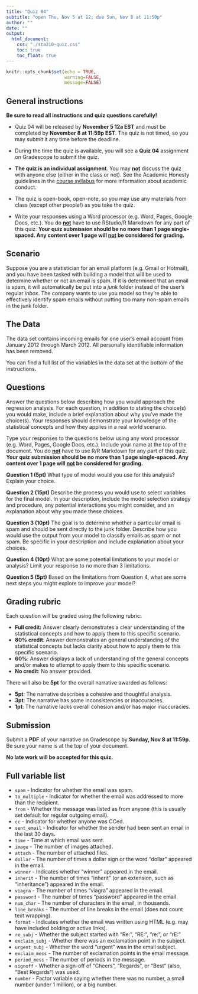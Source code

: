 ```yaml
---
title: "Quiz 04"
subtitle: "open Thu, Nov 5 at 12; due Sun, Nov 8 at 11:59p"
author: ""
date: ""
output: 
  html_document:
    css: "./sta210-quiz.css"
    toc: true
    toc_float: true
---
```


```r
knitr::opts_chunk$set(echo = TRUE,
                      warning=FALSE,
                      message=FALSE)
```


## General instructions

**Be sure to read all instructions and quiz questions carefully!**

- Quiz 04 will be released by **November 5 12a EST** and must be completed by **November 8 at 11:59p EST**. The quiz is not timed, so you may submit it any time before the deadline.

- During the time the quiz is available, you will see a **Quiz 04** assignment on Gradescope to submit the quiz.

- **The quiz is an individual assignment**. You may **<u>not</u>** discuss the quiz with anyone else (either in the class or not). See the Academic Honesty guidelines in the [course syllabus](https://sta210-fa20.netlify.app/syllabus/#course-community) for more information about academic conduct.

- The quiz is open-book, open-note, so you may use any materials from class (except other people!) as you take the quiz. 

- Write your responses using a Word processor (e.g.  Word, Pages, Google Docs, etc.). You do **<u>not</u>** have to use RStudio/R Markdown for any part of this quiz. **Your quiz submission should be no more than 1 page single-spaced. Any content over 1 page will <u>not</u> be considered for grading.** 


## Scenario  

Suppose you are a statistician for an email platform (e.g. Gmail or Hotmail), and you have been tasked with building a model that will be used to determine whether or not an email is spam. If it is determined that an email is spam, it will automatically be put into a *junk* folder instead of the user's regular *inbox*. The company wants to use you model so they're able to effectively identify spam emails without putting too many non-spam emails in the junk folder.

## The Data

The data set contains incoming emails for one user's email account from January 2012 through March 2012. All personally identifiable information has been removed. 

You can find a full list of the variables in the data set at the bottom of the instructions. 

## Questions 

Answer the questions below describing how you would approach the regression analysis. For each question, in addition to stating the choice(s) you would make, include a brief explanation about why you've made the choice(s). Your responses should demonstrate your knowledge of the statistical concepts and how they applies in a real world scenario.

Type your responses to the questions below using any word processor (e.g.  Word, Pages, Google Docs, etc.). Include your name at the top of the document. You do **<u>not</u>** have to use R/R Markdown for any part of this quiz. **Your quiz submission should be no more than 1 page single-spaced. Any content over 1 page will <u>not</u> be considered for grading.** 

**Question 1 (5pt)** What type of model would you use for this analysis? Explain your choice.

**Question 2 (15pt)** Describe the process you would use to select variables for the final model. In your description, include the model selection strategy and procedure, any potential interactions you might consider, and an explanation about why you made these choices. 

**Question 3 (10pt)** The goal is to determine whether a particular email is spam and should be sent directly to the junk folder. Describe how you would use the output from your model to classify emails as spam or not spam. Be specific in your description and include explanation about your choices.

**Question 4 (10pt)** What are some potential limitations to your model or analysis? Limit your response to no more than 3 limitations. 

**Question 5 (5pt)** Based on the limitations from Question 4, what are some next steps you might explore to improve your model? 

## Grading rubric

Each question will be graded using the following rubric: 

- **Full credit:** Answer clearly demonstrates a clear understanding of the statistical concepts and how to apply them to this specific scenario.
- **80% credit**: Answer demonstrates an general understanding of the statistical concepts but lacks clarity about how to apply them to this specific scenario.
- **60%**: Answer displays a lack of understanding of the general concepts and/or makes to attempt to apply them to this specific scenario. 
- **No credit**: No answer provided.

There will also be **5pt** for the overall narrative awarded as follows: 

- **5pt**: The narrative describes a cohesive and thoughtful analysis. 
- **3pt**: The narrative has some inconsistencies or inaccuracies.
- **1pt**: The narrative lacks overall cohesion and/or has major inaccuracies. 

## Submission 

Submit a **PDF** of your narrative on Gradescope by **Sunday, Nov 8 at 11:59p**. Be sure your name is at the top of your document. 

**No late work will be accepted for this quiz.**

## Full variable list 

- `spam` - Indicator for whether the email was spam.
- `to_multiple` - Indicator for whether the email was addressed to more than the recipient.
- `from` - Whether the message was listed as from anyone (this is usually set default for regular outgoing email).
- `cc` - Indicator for whether anyone was CCed.
- `sent_email` - Indicator for whether the sender had been sent an email in the last 30 days.
- `time` - Time at which email was sent.
- `image` - The number of images attached.
- `attach` - The number of attached files.
- `dollar` - The number of times a dollar sign or the word "dollar" appeared in the email.
- `winner` - Indicates whether "winner" appeared in the email.
- `inherit` - The number of times "inherit" (or an extension, such as "inheritance") appeared in the email.
- `viagra` - The number of times "viagra" appeared in the email.
- `password` - The number of times "password" appeared in the email.
- `num_char` - The number of characters in the email, in thousands.
- `line_breaks` - The number of line breaks in the email (does not count text wrapping).
- `format` - Indicates whether the email was written using HTML (e.g. may have included bolding or active links).
- `re_subj` - Whether the subject started with "Re:", "RE:", "re:", or "rE:"
- `exclaim_subj` - Whether there was an exclamation point in the subject.
- `urgent_subj` - Whether the word "urgent" was in the email subject.
- `exclaim_mess` - The number of exclamation points in the email message.
- `period_mess` - The number of periods in the message.
- `signoff` - Whether a sign-off of "Cheers", "Regards", or "Best" (also, "Best Regards") was used.
- `number` - Factor variable saying whether there was no number, a small number (under 1 million), or a big number.


